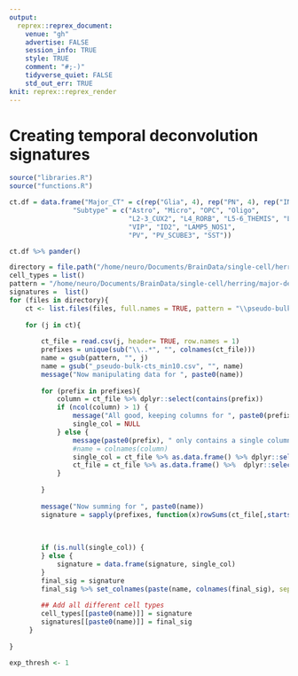 ```yaml
---
output:
  reprex::reprex_document:
    venue: "gh"
    advertise: FALSE
    session_info: TRUE
    style: TRUE
    comment: "#;-)"
    tidyverse_quiet: FALSE
    std_out_err: TRUE
knit: reprex::reprex_render
---
```


# Creating temporal deconvolution signatures 


```r
source("libraries.R")
source("functions.R")
```


```r
ct.df = data.frame("Major_CT" = c(rep("Glia", 4), rep("PN", 4), rep("IN_CGE", 3), rep("IN_MGE",3)),
                "Subtype" = c("Astro", "Micro", "OPC", "Oligo", 
                              "L2-3_CUX2", "L4_RORB", "L5-6_THEMIS", "L5-6_TLE4", 
                              "VIP", "ID2", "LAMP5_NOS1", 
                              "PV", "PV_SCUBE3", "SST"))

ct.df %>% pander()
```


```r
directory = file.path("/home/neuro/Documents/BrainData/single-cell/herring/major-dev-traj")
cell_types = list()
pattern = "/home/neuro/Documents/BrainData/single-cell/herring/major-dev-traj/major-dev-traj_"
signatures =  list()
for (files in directory){
    ct <- list.files(files, full.names = TRUE, pattern = "\\pseudo-bulk-cts_min10.csv$")
    
    for (j in ct){
        
        ct_file = read.csv(j, header= TRUE, row.names = 1)
        prefixes = unique(sub("\\..*", "", colnames(ct_file)))
        name = gsub(pattern, "", j)
        name = gsub("_pseudo-bulk-cts_min10.csv", "", name)
        message("Now manipulating data for ", paste0(name))
        
        for (prefix in prefixes){
            column = ct_file %>% dplyr::select(contains(prefix)) 
            if (ncol(column) > 1) {
                message("All good, keeping columns for ", paste0(prefix))
                single_col = NULL
            } else {
                message(paste0(prefix), " only contains a single column")
                #name = colnames(column)
                single_col = ct_file %>% as.data.frame() %>% dplyr::select(colnames(column))
                ct_file = ct_file %>% as.data.frame() %>%  dplyr::select(-colnames(column))
            }
            
        }
        
        message("Now summing for ", paste0(name))
        signature = sapply(prefixes, function(x)rowSums(ct_file[,startsWith(colnames(ct_file), x)]))
        
        
        
        if (is.null(single_col)) {
        } else {
            signature = data.frame(signature, single_col)
        }
        final_sig = signature 
        final_sig %>% set_colnames(paste(name, colnames(final_sig), sep = "_"))
         
        ## Add all different cell types 
        cell_types[[paste0(name)]] = signature 
        signatures[[paste0(name)]] = final_sig
     }
    
}

```


```r
exp_thresh <- 1
```


```r

```